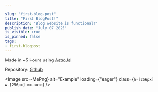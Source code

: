 ```yaml
---

slug: "first-blog-post"
title: "First BlogPost!"
description: "Blog website is functional!"
publish_date: "July 07 2025"
is_visible: true
is_pinned: false
tags:
- first-blogpost
---
```


Made in ~5 Hours using [AstroJs](https://astro.build/)!

Repository: [Github](https://github.com/lalitm1004/lm04-me)

<Image src={MePng} alt="Example" loading={"eager"} class={`h-[256px] w-[256px] mx-auto`} />
